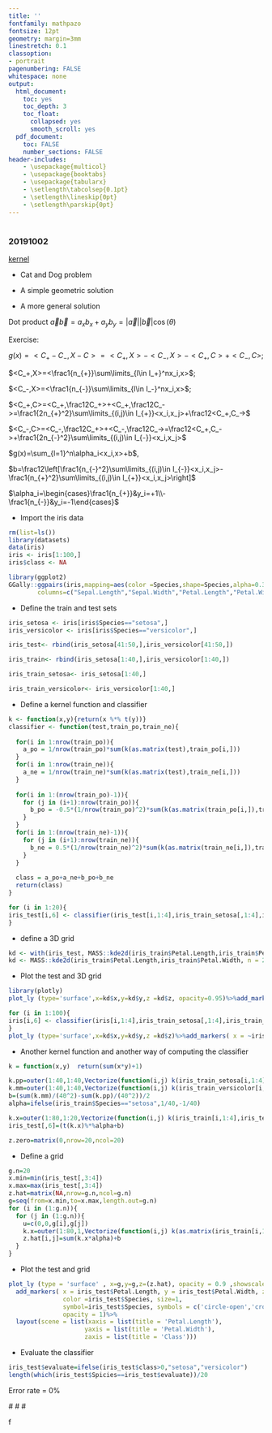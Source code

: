 ```yaml
---
title: ''
fontfamily: mathpazo
fontsize: 12pt
geometry: margin=3mm
linestretch: 0.1
classoption:
- portrait
pagenumbering: FALSE
whitespace: none
output:
  html_document:
    toc: yes
    toc_depth: 3
    toc_float:
      collapsed: yes
      smooth_scroll: yes
  pdf_document:
    toc: FALSE
    number_sections: FALSE
header-includes:
    - \usepackage{multicol}
    - \usepackage{booktabs}
    - \usepackage{tabularx}
    - \setlength\tabcolsep{0.1pt}
    - \setlength\lineskip{0pt}
    - \setlength\parskip{0pt}
---
```


\setlength\tabcolsep{0.1pt}
\setlength\lineskip{0pt}
\setlength\parskip{0pt}

\setlength{\columnseprule}{0.1pt}


# 

### 20191002 {#kernel}
[kernel](#kernel)


- Cat and Dog problem

- A simple geometric solution

- A more general solution

Dot product $\vec a\vec b=a_xb_x+a_yb_y=|\vec a||\vec b|\cos(\theta)$

Exercise: 

$g(x)=<C_+-C_-,X-C>=<C_+,X>-<C_-,X>-<C_+,C>+<C_-,C>$;

$<C_+,X>=<\frac1{n_{+}}\sum\limits_{l\in I_+}^nx_i,x>$;

$<C_-,X>=<\frac1{n_{-}}\sum\limits_{l\in I_-}^nx_i,x>$;

$<C_+,C>=<C_+,\frac12C_+>+<C_+,\frac12C_->=\frac1{2n_{+}^2}\sum\limits_{(i,j)\in I_{+}}<x_i,x_j>+\frac12<C_+,C_->$

$<C_-,C>=<C_-,\frac12C_+>+<C_-,\frac12C_->=\frac12<C_+,C_->+\frac1{2n_{-}^2}\sum\limits_{(i,j)\in I_{-}}<x_i,x_j>$


$g(x)=\sum_{l=1}^n\alpha_i<x_i,x>+b$, 

$b=\frac12\left[\frac1{n_{-}^2}\sum\limits_{(i,j)\in I_{-}}<x_i,x_j>-\frac1{n_{+}^2}\sum\limits_{(i,j)\in I_{+}}<x_i,x_j>\right]$

$\alpha_i=\begin{cases}\frac1{n_{+}}&y_i=+1\\-\frac1{n_{-}}&y_i=-1\end{cases}$


- Import the iris data

```r
rm(list=ls())
library(datasets)
data(iris)
iris <- iris[1:100,]
iris$class <- NA
```

```r
library(ggplot2)
GGally::ggpairs(iris,mapping=aes(color =Species,shape=Species,alpha=0.3),
        columns=c("Sepal.Length","Sepal.Width","Petal.Length","Petal.Width","Species"))+theme_light()
```

- Define the train and test sets

```r

iris_setosa <- iris[iris$Species=="setosa",]
iris_versicolor <- iris[iris$Species=="versicolor",]

iris_test<- rbind(iris_setosa[41:50,],iris_versicolor[41:50,])

iris_train<- rbind(iris_setosa[1:40,],iris_versicolor[1:40,])

iris_train_setosa<- iris_setosa[1:40,]

iris_train_versicolor<- iris_versicolor[1:40,]
```

- Define a kernel function and classifier

```r
k <- function(x,y){return(x %*% t(y))}
classifier <- function(test,train_po,train_ne){
  
  for(i in 1:nrow(train_po)){
    a_po = 1/nrow(train_po)*sum(k(as.matrix(test),train_po[i,]))
  }
  for(i in 1:nrow(train_ne)){
    a_ne = 1/nrow(train_ne)*sum(k(as.matrix(test),train_ne[i,]))
  }
  
  for(i in 1:(nrow(train_po)-1)){
    for (j in (i+1):nrow(train_po)){
      b_po = -0.5*(1/nrow(train_po)^2)*sum(k(as.matrix(train_po[i,]),train_po[j,]))
    }
  }
  for(i in 1:(nrow(train_ne)-1)){
    for (j in (i+1):nrow(train_ne)){
      b_ne = 0.5*(1/nrow(train_ne)^2)*sum(k(as.matrix(train_ne[i,]),train_ne[j,]))
    }
  }
  
  class = a_po+a_ne+b_po+b_ne
  return(class)
}

for (i in 1:20){
iris_test[i,6] <- classifier(iris_test[i,1:4],iris_train_setosa[,1:4],iris_train_versicolor[,1:4])
}
```

- define a 3D grid

```r
kd <- with(iris_test, MASS::kde2d(iris_train$Petal.Length,iris_train$Petal.Width, n = 20))
kd <- MASS::kde2d(iris_train$Petal.Length,iris_train$Petal.Width, n = 20)
```

- Plot the test and 3D grid

```r
library(plotly)
plot_ly (type='surface',x=kd$x,y=kd$y,z =kd$z, opacity=0.95)%>%add_markers( x = ~iris_test$Petal.Length, y = ~iris_test$Petal.Width, z = ~iris_test$class-2, color = ~iris_test$Species,size =10, symbol=iris_test$Species, symbols = c('circle-open','cross'))
```

```r
for (i in 1:100){
iris[i,6] <- classifier(iris[i,1:4],iris_train_setosa[,1:4],iris_train_versicolor[,1:4])
}
plot_ly (type='surface',x=kd$x,y=kd$y,z =kd$z)%>%add_markers( x = ~iris$Petal.Length, y = ~iris$Petal.Width, z = ~iris$class-2, color = ~iris$Species,size =1 )
```

- Another kernel function and another way of computing the classifier

```r

k = function(x,y)  return(sum(x*y)+1)

k.pp=outer(1:40,1:40,Vectorize(function(i,j) k(iris_train_setosa[i,1:4],iris_train_setosa[j,1:4])))
k.mm=outer(1:40,1:40,Vectorize(function(i,j) k(iris_train_versicolor[i,1:4],iris_train_versicolor[j,1:4])))
b=(sum(k.mm)/(40^2)-sum(k.pp)/(40^2))/2
alpha=ifelse(iris_train$Species=="setosa",1/40,-1/40)

k.x=outer(1:80,1:20,Vectorize(function(i,j) k(iris_train[i,1:4],iris_test[j,1:4])))
iris_test[,6]=(t(k.x)%*%alpha+b)

z.zero=matrix(0,nrow=20,ncol=20)
```

- Define a grid 

```r
g.n=20
x.min=min(iris_test[,3:4])
x.max=max(iris_test[,3:4])
z.hat=matrix(NA,nrow=g.n,ncol=g.n)
g=seq(from=x.min,to=x.max,length.out=g.n)
for (i in (1:g.n)){
  for (j in (1:g.n)){
    u=c(0,0,g[i],g[j])
    k.x=outer(1:80,1,Vectorize(function(i,j) k(as.matrix(iris_train[i,1:4]),u)))
    z.hat[i,j]=sum(k.x*alpha)+b
  }
}
```

- Plot the test and grid

```r
plot_ly (type = 'surface' , x=g,y=g,z=(z.hat), opacity = 0.9 ,showscale =T)%>%
  add_markers( x = iris_test$Petal.Length, y = iris_test$Petal.Width, z = iris_test$class, 
               color =iris_test$Species, size=1,
               symbol=iris_test$Species, symbols = c('circle-open','cross'),
               opacity = 1)%>%
  layout(scene = list(xaxis = list(title = 'Petal.Length'),
                     yaxis = list(title = 'Petal.Width'),
                     zaxis = list(title = 'Class')))
```

- Evaluate the classifier

```r
iris_test$evaluate=ifelse(iris_test$class>0,"setosa","versicolor")
length(which(iris_test$Spicies==iris_test$evaluate))/20
```
Error rate = 0%


#\fontsize{8pt}{0pt}
#\footnotesize
\begin{multicols}{2}
\end{multicols}

#\begin{tabular}{ l|c|c }
#&A&B&{\tiny AB}&C&{\tiny AC}&{\tiny BC}&{\tiny \shortstack{AB\\C}}&D&{\tiny AD}&{\tiny BD}&{\tiny \shortstack{AB\\D}}&{\tiny CD}&{\tiny \shortstack{AC\\D}}&{\tiny \shortstack{BC\\D}}&{\tiny \shortstack{AB\\CD}}\\
#\end{tabular}

f